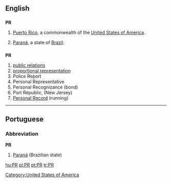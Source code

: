 {{see|pr|Pr|.pr}}
==English==
[[Category:United States of America]]
==={{abbreviation}}===
'''PR'''

# {{geography}} [[Puerto Rico]], a commonwealth of the [[United States of America]].
#[[Paraná]], a state of [[Brazil]].

==={{initialism}}===
'''PR'''

# [[public relations]]
# [[proportional representation]]
# Police Report
# Personal Representative
# Personal Recognizance (bond)
# Port Republic, (New Jersey)
# [[Personal Record]] (running)

----

==Portuguese==

===Abbreviation===
'''PR'''

# [[Paraná]] (Brazilian state)

[[hu:PR]]
[[pl:PR]]
[[pt:PR]]
[[tr:PR]]
